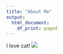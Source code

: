```yaml
---
title: "About Me"
output:
  html_document:
    df_print: paged
---
```


I love cat!
![](cooper.jpg)
